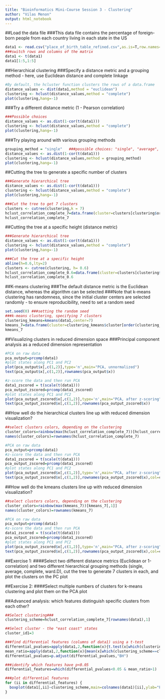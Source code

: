 ---
title: "Bioinformatics Mini-Course Session 3 - Clustering"
author: "Vilas Menon"
output: html_notebook
---

##Load the data file 
###This data file contains the percentage of foreign-born people from each country living in each state in the US
```{r}
data1 <- read.csv("place_of_birth_table_refined.csv",as.is=T,row.names=1,header=T)
###switch rows and columns of the matrix
data1 <- t(data1)
data1[1:5,1:5]
```

##Hierarchical clustering
###Specify a distance metric and a grouping method - here, use Euclidean distance and complete linkage
```{r}
#By default, the hcluster function clusters the rows of a data.frame
distance_values <- dist(data1,method = "euclidean")
clustering <- hclust(distance_values,method = "complete")
plot(clustering,hang=-1)
```
###Try a different distance metric (1 - Pearson correlation)
```{r}
###Possible choices 
distance_values <- as.dist(1-cor(t(data1)))
clustering <- hclust(distance_values,method = "complete")
plot(clustering,hang=-1)
```
###Try playing around with various grouping methods
```{r}
grouping_method = "single"   ###possible choices: "single", "average", "complete", "ward.D"
distance_values <- as.dist(1-cor(t(data1)))
clustering <- hclust(distance_values,method = grouping_method)
plot(clustering,hang=-1)
```
##Cutting the tree to generate a specific number of clusters
```{r}
###Generate hierarchical tree
distance_values <- as.dist(1-cor(t(data1)))
clustering <- hclust(distance_values,method = "complete")
plot(clustering,hang=-1)

###Cut the tree to get 7 clusters
clusters <- cutree(clustering,k = 7)
hclust_correlation_complete_7=data.frame(cluster=clusters[clustering$order])
hclust_correlation_complete_7
```
##Cutting the tree at a specific height (distance metric)
```{r}
###Generate hierarchical tree
distance_values <- as.dist(1-cor(t(data1)))
clustering <- hclust(distance_values,method = "complete")
plot(clustering,hang=-1)

###Cut the tree at a specific height
abline(h=0.6,lty=2)
clusters <- cutree(clustering, h= 0.6)
hclust_correlation_complete_0.6=data.frame(cluster=clusters[clustering$order])
hclust_correlation_complete_0.6
```

##K-means clustering
###The default distance metric is the Euclidean distance, whereas the algorithm can be selected
###Note that k-means clustering has randomness, since the initial cluster centers are selected randomly - to ensure reproducibility, need to set a random seed
```{r}
set.seed(0) ###setting the random seed
###k-means clustering, specifying 7 clusters
clustering_kmeans=kmeans(data1,center=7)
kmeans_7=data.frame(cluster=clustering_kmeans$cluster[order(clustering_kmeans$cluster)])
kmeans_7
```

##Visualizing clusters in reduced dimension space
###Principal component analysis as a reduced dimension representation
```{r}
#PCA on raw data
pca_output=prcomp(data1)
#plot states along PC1 and PC2
plot(pca_output$x[,c(1,2)],type='n',main="PCA, unnormalized")
text(pca_output$x[,c(1,2)],rownames(pca_output$x))

#z-score the data and then run PCA
data1_zscored = t(scale(t(data1)))
pca_output_zscored=prcomp(data1_zscored)
#plot states along PC1 and PC2
plot(pca_output_zscored$x[,c(1,2)],type='n',main="PCA, after z-scoring")
text(pca_output_zscored$x[,c(1,2)],rownames(pca_output_zscored$x))


```
##How well do the hierarchical clusters line up with reduced dimension visualization?
```{r}
##select clusters colors, depending on the clustering
cluster_colors=rainbow(max(hclust_correlation_complete_7))[hclust_correlation_complete_7[,1]]
names(cluster_colors)=rownames(hclust_correlation_complete_7)

#PCA on raw data
pca_output=prcomp(data1)
#z-score the data and then run PCA
data1_zscored = t(scale(t(data1)))
pca_output_zscored=prcomp(data1_zscored)
#plot states along PC1 and PC2
plot(pca_output_zscored$x[,c(1,2)],type='n',main="PCA, after z-scoring")
text(pca_output_zscored$x[,c(1,2)],rownames(pca_output_zscored$x),col=cluster_colors[rownames(pca_output_zscored$x)])
```

##How well do the kmeans clusters line up with reduced dimension visualization?
```{r}
##select clusters colors, depending on the clustering
cluster_colors=rainbow(max(kmeans_7))[kmeans_7[,1]]
names(cluster_colors)=rownames(kmeans_7)

#PCA on raw data
pca_output=prcomp(data1)
#z-score the data and then run PCA
data1_zscored = t(scale(t(data1)))
pca_output_zscored=prcomp(data1_zscored)
#plot states along PC1 and PC2
plot(pca_output_zscored$x[,c(1,2)],type='n',main="PCA, after z-scoring")
text(pca_output_zscored$x[,c(1,2)],rownames(pca_output_zscored$x),col=cluster_colors[rownames(pca_output_zscored$x)])
```


##Exercise 1:
####Select two different distance metrics (Euclidean or 1-correlation) and two different hierarchical grouping methods (single, average, complete, ward.D), cut the tree to generate 7 clusters in each, and plot the clusters on the PC plot




##Exercise 2:
####Select multiple numbers of clusters for k-means clustering and plot them on the PCA plot






##Advanced analysis: which features distinguish specific clusters from each other?
```{r}
##Select clustering###
clustering_scheme=hclust_correlation_complete_7[rownames(data1),1]

##Select cluster - the "east coast" states
cluster_id1=3 

###find differential features (columns of data1) using a t-test
differential_pvalues=apply(data1,2,function(x){t.test(x[which(clustering_scheme==cluster_id1)],x[which(clustering_scheme!=cluster_id1)])$p.value})
mean_ratio=apply(data1,2,function(x){mean(x[which(clustering_scheme==cluster_id1)])/mean(x[which(clustering_scheme!=cluster_id1)])})
differential_pvalues=p.adjust(differential_pvalues,"BH")

###identify which features have p<0.05
differential_features=which(differential_pvalues<0.05 & mean_ratio>1)

###plot differential features
for (ii in differential_features) {
  boxplot(data1[,ii]~clustering_scheme,main=colnames(data1)[ii],ylab="Percenage",xlab="Cluster")
}


```


